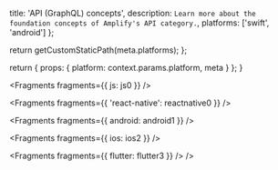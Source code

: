 
  title: 'API (GraphQL) concepts',
  description: `Learn more about the foundation concepts of Amplify's API category.`,
  platforms: ['swift', 'android']
};

  return getCustomStaticPath(meta.platforms);
};

  return {
    props: {
      platform: context.params.platform,
      meta
    }
  };
}


<Fragments fragments={{ js: js0 }} />


<Fragments fragments={{ 'react-native': reactnative0 }} />


<Fragments fragments={{ android: android1 }} />


<Fragments fragments={{ ios: ios2 }} />


<Fragments fragments={{ flutter: flutter3 }} />
/>
